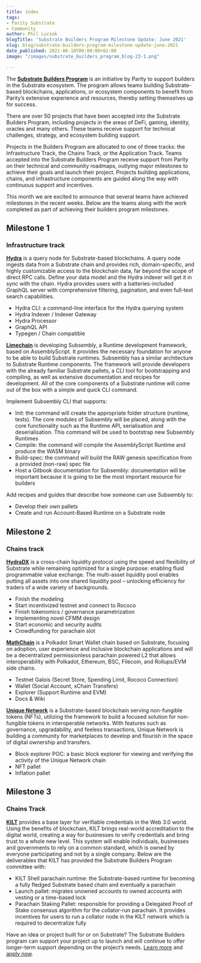 ```yaml
---
title: index
tags:
- Parity Substrate
- Community
author: Phil Lucsok
blogTitle: 'Substrate Builders Program Milestone Update: June 2021'
slug: blog/substrate-builders-program-milestone-update-june-2021
date_published: 2021-06-10T00:00:00+02:00
image: "/images/substrate_builders_program_blog-23-1.png"

---
```

The [**Substrate Builders Program**](https://www.substrate.io/builders-program/) is an initiative by Parity to support builders in the Substrate ecosystem. The program allows teams building Substrate-based blockchains, applications, or ecosystem components to benefit from Parity’s extensive experience and resources, thereby setting themselves up for success.

There are over 50 projects that have been accepted into the Substrate Builders Program, including projects in the areas of DeFi, gaming, identity, oracles and many others. These teams receive support for technical challenges, strategy, and ecosystem building support.

Projects in the Builders Program are allocated to one of three tracks: the Infrastructure Track, the Chains Track, or the Application Track. Teams accepted into the Substrate Builders Program receive support from Parity on their technical and community roadmaps, outlying major milestones to achieve their goals and launch their project. Projects building applications, chains, and infrastructure components are guided along the way with continuous support and incentives.

This month we are excited to announce that several teams have achieved milestones in the recent weeks. Below are the teams along with the work completed as part of achieving their builders program milestones.

## Milestone 1

### Infrastructure track

[**Hydra**](https://www.joystream.org/hydra/) is a query node for Substrate-based blockchains. A query node ingests data from a Substrate chain and provides rich, domain-specific, and highly customizable access to the blockchain data, far beyond the scope of direct RPC calls. Define your data model and the Hydra indexer will get it in sync with the chain. Hydra provides users with a batteries-included GraphQL server with comprehensive filtering, pagination, and even full-text search capabilities.

* Hydra CLI: a command-line interface for the Hydra querying system
* Hydra Indexer / Indexer Gateway
* Hydra Processor
* GraphQL API
* Typegen / Chain compatible

[**Limechain**](https://limechain.tech/blog/limechain-develops-subsembly-a-substrate-alternative-supported-by-web3-foundation-grants/) is developing Subsembly, a Runtime development framework, based on AssemblyScript. It provides the necessary foundation for anyone to be able to build Substrate runtimes. Subsembly has a similar architecture to Substrate Runtime components. The framework will provide developers with the already familiar Substrate pallets, a CLI tool for bootstrapping and compiling, as well as extensive documentation and recipes for development. All of the core components of a Substrate runtime will come out of the box with a simple and quick CLI command.

Implement Subsembly CLI that supports:

* Init: the command will create the appropriate folder structure (runtime, tests). The core modules of Subsembly will be placed, along with the core functionality such as the Runtime API, serialisation and deserialisation. This command will be used to bootstrap new Subsembly Runtimes
* Compile: the command will compile the AssemblyScript Runtime and produce the WASM binary
* Build-spec: the command will build the RAW genesis specification from a provided (non-raw) spec file
* Host a Gitbook documentation for Subsembly: documentation will be important because it is going to be the most important resource for builders

Add recipes and guides that describe how someone can use Subsembly to:

* Develop their own pallets
* Create and run Account-Based Runtime on a Substrate node

## Milestone 2

### Chains track

[**HydraDX**](https://hydradx.io/) is a cross-chain liquidity protocol using the speed and flexibility of Substrate while remaining optimized for a single purpose: enabling fluid programmable value exchange. The multi-asset liquidity pool enables putting all assets into one shared liquidity pool – unlocking efficiency for traders of a wide variety of backgrounds.

* Finish the modeling
* Start incentivized testnet and connect to Rococo
* Finish tokenomics / governance parametrization
* Implementing novel CFMM design
* Start economic and security audits
* Crowdfunding for parachain slot

[**MathChain**](https://mathchain.org/en/) is a Polkadot Smart Wallet chain based on Substrate, focusing on adoption, user experience and inclusive blockchain applications and will be a decentralized permissionless parachain powered L2 that allows interoperability with Polkadot, Ethereum, BSC, Filecoin, and Rollups/EVM side chains.

* Testnet Galois (Secret Store, Spending Limit, Rococo Connection)
* Wallet (Social Account, xChain Transfers)
* Explorer (Support Runtime and EVM)
* Docs & Wiki

[**Unique Network**](https://unique.network/) is a Substrate-based blockchain serving non-fungible tokens (NFTs), utilizing the framework to build a focused solution for non-fungible tokens in interoperable networks. With features such as governance, upgradability, and feeless transactions, Unique Network is building a community for marketplaces to develop and flourish in the space of digital ownership and transfers.

* Block explorer POC: a basic block explorer for viewing and verifying the activity of the Unique Network chain
* NFT pallet
* Inflation pallet

## Milestone 3

### Chains Track

[**KILT**](https://www.kilt.io/) provides a base layer for verifiable credentials in the Web 3.0 world. Using the benefits of blockchain, KILT brings real-world accreditation to the digital world, creating a way for businesses to verify credentials and bring trust to a whole new level. This system will enable individuals, businesses and governments to rely on a common standard, which is owned by everyone participating and not by a single company. Below are the deliverables that KILT has provided the Substrate Builders Program committee with:

* KILT Shell parachain runtime: the Substrate-based runtime for becoming a fully fledged Substrate based chain and eventually a parachain
* Launch pallet: migrates unowned accounts to owned accounts with vesting or a time-based lock
* Parachain Staking Pallet: responsible for providing a Delegated Proof of Stake consensus algorithm for the collator-run parachain. It provides incentives for users to run a collator node in the KILT network which is required to decentralize fully

Have an idea or project built for or on Substrate? The Substrate Builders program can support your project up to launch and will continue to offer longer-term support depending on the project’s needs. [Learn more](https://www.substrate.io/builders-program/) and [apply now](https://docs.google.com/forms/d/e/1FAIpQLSfEYJE3X0RQs3Kucqthe4D8zyUcV1yEvyIw98L2X9_78b4BVA/viewform).